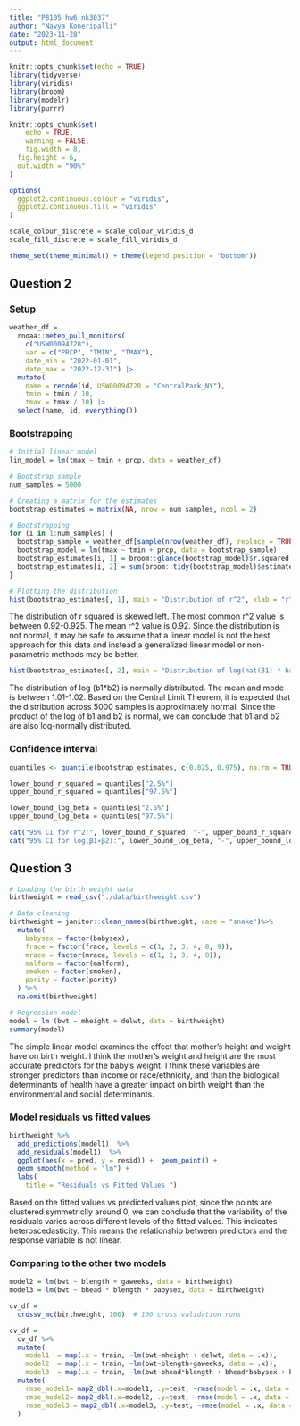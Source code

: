 ```yaml
---
title: "P8105_hw6_nk3037"
author: "Navya Koneripalli"
date: "2023-11-28"
output: html_document
---
```


```r
knitr::opts_chunk$set(echo = TRUE)
library(tidyverse)
library(viridis)
library(broom)
library(modelr)
library(purrr)

knitr::opts_chunk$set(
	echo = TRUE,
	warning = FALSE,
	fig.width = 8, 
  fig.height = 6,
  out.width = "90%"
)

options(
  ggplot2.continuous.colour = "viridis",
  ggplot2.continuous.fill = "viridis"
)

scale_colour_discrete = scale_colour_viridis_d
scale_fill_discrete = scale_fill_viridis_d

theme_set(theme_minimal() + theme(legend.position = "bottom"))
```

## Question 2
### Setup
```r
weather_df = 
  rnoaa::meteo_pull_monitors(
    c("USW00094728"),
    var = c("PRCP", "TMIN", "TMAX"), 
    date_min = "2022-01-01",
    date_max = "2022-12-31") |>
  mutate(
    name = recode(id, USW00094728 = "CentralPark_NY"),
    tmin = tmin / 10,
    tmax = tmax / 10) |>
  select(name, id, everything())
```

### Bootstrapping
```r
# Initial linear model
lin_model = lm(tmax ~ tmin + prcp, data = weather_df)

# Bootstrap sample
num_samples = 5000

# Creating a matrix for the estimates
bootstrap_estimates = matrix(NA, nrow = num_samples, ncol = 2)

# Bootstrapping
for (i in 1:num_samples) {
  bootstrap_sample = weather_df[sample(nrow(weather_df), replace = TRUE), ]
  bootstrap_model = lm(tmax ~ tmin + prcp, data = bootstrap_sample)
  bootstrap_estimates[i, 1] = broom::glance(bootstrap_model)$r.squared
  bootstrap_estimates[i, 2] = sum(broom::tidy(bootstrap_model)$estimate[-1])
}

# Plotting the distribution
hist(bootstrap_estimates[, 1], main = "Distribution of r^2", xlab = "r^2")
```
The distribution of r squared is skewed left. The most common r^2 value is between 0.92-0.925. The mean r^2 value is 0.92. Since the distribution is not normal, it may be safe to assume that a linear model is not the best approach for this data and instead a generalized linear model or non-parametric methods may be better.

```r
hist(bootstrap_estimates[, 2], main = "Distribution of log(hat(β1) * hat(β2))", xlab = "log(β1*β2)")
```

The distribution of log (b1*b2) is normally distributed. The mean and mode is between 1.01-1.02. Based on the Central Limit Theorem, it is expected that the distribution across 5000 samples is approximately normal. Since the product of the log of b1 and b2 is normal, we can conclude that b1 and b2 are also log-normally distributed.

### Confidence interval
```r
quantiles <- quantile(bootstrap_estimates, c(0.025, 0.975), na.rm = TRUE)

lower_bound_r_squared = quantiles["2.5%"]
upper_bound_r_squared = quantiles["97.5%"]

lower_bound_log_beta = quantiles["2.5%"]
upper_bound_log_beta = quantiles["97.5%"]

cat("95% CI for r^2:", lower_bound_r_squared, "-", upper_bound_r_squared, "\n")
cat("95% CI for log(β̂1∗β̂2):", lower_bound_log_beta, "-", upper_bound_log_beta, "\n")
```


## Question 3
```r
# Loading the birth weight data
birthweight = read_csv("./data/birthweight.csv")

# Data cleaning
birthweight = janitor::clean_names(birthweight, case = "snake")%>% 
  mutate(
    babysex = factor(babysex),
    frace = factor(frace, levels = c(1, 2, 3, 4, 8, 9)),
    mrace = factor(mrace, levels = c(1, 2, 3, 4, 8)),
    malform = factor(malform),
    smoken = factor(smoken),
    parity = factor(parity)
  ) %>% 
  na.omit(birthweight)

# Regression model
model = lm (bwt ~ mheight + delwt, data = birthweight)
summary(model)
```

The simple linear model examines the effect that mother's height and weight have on birth weight. I think the mother's weight and height are the most accurate predictors for the baby's weight. I think these variables are stronger predictors than income or race/ethnicity, and than the biological determinants of health have a greater impact on birth weight than the environmental and social determinants.

### Model residuals vs fitted values
```r
birthweight %>% 
  add_predictions(model1)  %>% 
  add_residuals(model1)  %>% 
  ggplot(aes(x = pred, y = resid)) +  geom_point() +
  geom_smooth(method = "lm") +
  labs(
    title = "Residuals vs Fitted Values ")
```

 Based on the fitted values vs predicted values plot, since the points are clustered symmetriclly around 0, we can conclude that the variability of the residuals varies across different levels of the fitted values. This indicates heteroscedasticity. This means the relationship between predictors and the response variable is not linear.
 
### Comparing to the other two models
```r
model2 = lm(bwt ~ blength + gaweeks, data = birthweight)
model3 = lm(bwt ~ bhead * blength * babysex, data = birthweight)

cv_df =
  crossv_mc(birthweight, 100)  # 100 cross validation runs

cv_df = 
  cv_df %>% 
  mutate(
    model1  = map(.x = train, ~lm(bwt~mheight + delwt, data = .x)),
    model2  = map(.x = train, ~lm(bwt~blength+gaweeks, data = .x)),
    model3  = map(.x = train, ~lm(bwt~bhead*blength + bhead*babysex + blength*babysex, data = .x)))  %>%
  mutate(
    rmse_model1= map2_dbl(.x=model1, .y=test, ~rmse(model = .x, data = .y)),
    rmse_model2= map2_dbl(.x=model2, .y=test, ~rmse(model = .x, data = .y)),
    rmse_model3 = map2_dbl(.x=model3, .y=test, ~rmse(model = .x, data = .y)) 
  ) 
```

